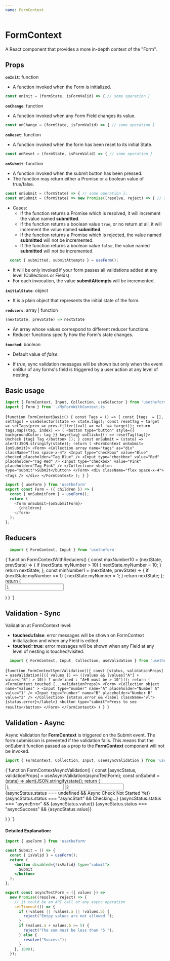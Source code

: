 ---
name: FormContext
---


# FormContext

A React component that provides a more in-depth context of the "Form".

## Props

**`onInit`**: function

- A function invoked when the Form is initialized.

```javascript
const onInit = (formState, isFormValid) => { // some operation }
```

**`onChange`**: function

- A function invoked when any Form Field changes its value.

```javascript
const onChange = (formState, isFormValid) => { // some operation }
```

**`onReset`**: function

- A function invoked when the form has been reset to its initial State.

```javascript
const onReset = (formState, isFormValid) => { // some operation }
```

**`onSubmit`**: function

- A function invoked when the submit button has been pressed.
- The function may return either a Promise or a boolean value of true/false.

```js
const onSubmit = (formState) => { // some operation };
const onSubmit = (formState) => new Promise((resolve, reject) => { // some async operation  });
```

- Cases:
    * If the function returns a Promise which is resolved, it will increment the value named **submitted**.
    * If the function returns a boolean value `true`, or no return at all, it will increment the value named **submitted**.
    * If the function returns a Promise which is rejected, the value named **submitted** will not be incremented.
    * If the function returns a boolean value `false`, the value named **submitted** will not be incremented.

```js
  const { submitted, submitAttempts } = useForm();
```

- It will be only invoked if your form passes all validations added at any level (Collections or Fields).
- For each invocation, the value **submitAttempts** will be incremented.

**`initialState`**: object

- It is a plain object that represents the initial state of the form.

**`reducers`**: array | function

```javascript
(nextState, prevState) => nextState
```

- An array whose values correspond to different reducer functions.
- Reducer functions specify how the Form's state changes.

**`touched`**: boolean

- Default value of *false*.

- If *true*, sync validation messages will be shown but only when the event onBlur of any forms's field is triggered by a user action at any level of nesting.

## Basic usage

```js
import { FormContext, Input, Collection, useSelector } from 'usetheform'
import { Form } from './MyFormWithContext.ts'
```

<Playground>{`function FormContextBasic() {
    const Tags = () => {
      const [tags  = [], setTags] = useSelector(state => state.tags);
      const resetTag = target =>
        setTags(prev => prev.filter((val) => val !== target));
      return tags.map((tag, index) => (
        <button type="button" style={{ backgroundColor: tag }} key={tag} onClick={() => resetTag(tag)}>
        Uncheck {tag} Tag
        </button>
      ));
    }
    const onSubmit = (state) => alert(JSON.stringify(state));
    return (
      <FormContext onSubmit={onSubmit}>
        <Form>
          <Collection array name="tags" as="div" className="flex space-x-4">
            <Input type="checkbox" value="Blue" checked placeholder="Tag Blue" />
            <Input type="checkbox" value="Red" placeholder="Tag Red" />
            <Input type="checkbox" value="Pink" placeholder="Tag Pink" />
          </Collection>
          <button type="submit">Submit</button>
        </Form>
        <div className="flex space-x-4">
          <Tags />
        </div>
      </FormContext>
    );
    }
  `}
</Playground>

```js title="MyFormWithContext.ts"
import { useForm } from 'usetheform'
export const Form = ({ children }) => {
  const { onSubmitForm } = useForm();
  return (
    <form onSubmit={onSubmitForm}>
      {children}
    </form>
  );
};
```

## Reducers

```js
  import { FormContext, Input } from 'usetheform'
```

<Playground>
{`function FormContextWithReducers() {
    const maxNumber10 = (nextState, prevState) => {
      if (nextState.myNumber > 10) {
        nextState.myNumber = 10;
      }
      return nextState;
    };
    const minNumber1 = (nextState, prevState) => {
      if (nextState.myNumber <= 1) {
        nextState.myNumber = 1;
      }
      return nextState;
    };
    return (
      <FormContext reducers={[minNumber1, maxNumber10]}>
        <Form>
          <Input type="number" name="anyNumber" value="1"  placeholder="Number" />
        </Form>
      </FormContext>
    )
  }
`}
</Playground>


## Validation - Sync

Validation at FormContext level:

- **touched=false**: error messages will be shown on FormContext initialization and when any Field is edited.
- **touched=true**: error messages will be shown when any Field at any level of nesting is touched/visited.

```javascript
  import { FormContext, Input, Collection, useValidation } from 'usetheform'
```

<Playground>{`function FormContextSyncValidation(){
    const [status, validationProps] = useValidation([({ values }) => ((values && (values["A"] + values["B"] > 10)) ? undefined : "A+B must be > 10")]);
    return (
      <FormContext touched {...validationProps}>
        <Form>
          <Collection object name="values" >
            <Input type="number" name="A" placeholder="Number A" value="1" />
            <Input type="number" name="B" placeholder="Number B" value="2" />
          </Collection>
          {status.error && <label className="vl">{status.error}</label>}
          <button type="submit">Press to see results</button>
        </Form>
      </FormContextX>
    )
  }
`}</Playground>

## Validation - Async

Async Validation for **FormContext** is triggered on the Submit event. The form submission is prevented if the validation fails.
This means that the onSubmit function passed as a prop to the **FormContext** component will not be invoked.

```javascript
import { FormContext, Collection, Input, useAsyncValidation } from 'usetheform';
```

<Playground>
{`function FormContextAsyncValidation() {
    const [asyncStatus, validationProps] = useAsyncValidation(asyncTestForm);
    const onSubmit = (state) => alert(JSON.stringify(state));
    return (
      <FormContext onSubmit={onSubmit} {...validationProps}>
        <Form>
          <Collection object name="values">
            <Input type="number" name="a" placeholder="Number A" value="1" />
            <Input type="number" name="b" placeholder="Number B" value="2" />
          </Collection>
          {asyncStatus.status === undefined && <label className="vl">Async Check Not Started Yet</label>}
          {asyncStatus.status === "asyncStart" && <label className="vl">Checking...</label>}
          {asyncStatus.status === "asyncError" && <label className="vl">{asyncStatus.value}</label>}
          {asyncStatus.status === "asyncSuccess" && <label className="vl">{asyncStatus.value}</label>}
          <Submit />
        </Form>
      </FormContext>
    )
  }
`}
</Playground>

#### Detailed Explanation:

```jsx title="Submit.ts"
import { useForm } from 'usetheform'

const Submit = () => {
  const { isValid } = useForm();
  return (
    <button disabled={!isValid} type="submit">
      Submit
    </button>
  );
};
```

```js title="AsyncValidations.ts"
export const asyncTestForm = ({ values }) =>
  new Promise((resolve, reject) => {
    // it could be an API call or any async operation
    setTimeout(() => {
      if (!values || !values.a || !values.b) {
        reject("Emtpy values are not allowed ");
      }
      if (values.a + values.b >= 5) {
        reject("The sum must be less than '5'");
      } else {
        resolve("Success");
      }
    }, 1000);
  });
```

